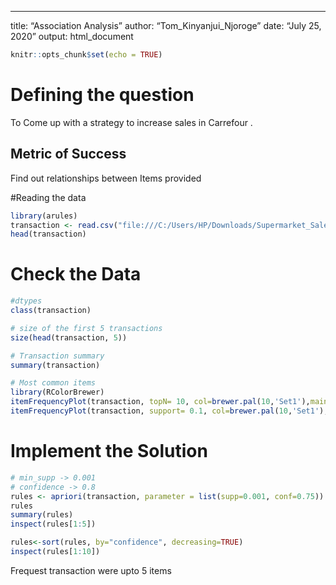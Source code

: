 ---
title: "Association Analysis"
author: "Tom_Kinyanjui_Njoroge"
date: "July 25, 2020"
output: html_document

```{r setup, include=FALSE}
knitr::opts_chunk$set(echo = TRUE)
```

# Defining the question 
To Come up with a strategy to increase sales in Carrefour . 

## Metric of Success
Find out relationships between Items provided

#Reading the data
```{r}
library(arules)
transaction <- read.csv("file:///C:/Users/HP/Downloads/Supermarket_Sales_Dataset II (1).csv",sep=",")
head(transaction)
```
# Check the Data
```{r}
#dtypes
class(transaction)
```

```{r}
# size of the first 5 transactions 
size(head(transaction, 5))
```

```{r}
# Transaction summary 
summary(transaction)
```

```{r}
# Most common items
library(RColorBrewer)
itemFrequencyPlot(transaction, topN= 10, col=brewer.pal(10,'Set1'),main="Item Frequency Plot")
itemFrequencyPlot(transaction, support= 0.1, col=brewer.pal(10,'Set1'),main="Items Importance")
```

# Implement the Solution
```{r}
# min_supp -> 0.001
# confidence -> 0.8
rules <- apriori(transaction, parameter = list(supp=0.001, conf=0.75))
rules
summary(rules)
inspect(rules[1:5])
```

```{r }
rules<-sort(rules, by="confidence", decreasing=TRUE)
inspect(rules[1:10])
```
Frequest transaction were upto 5 items 
